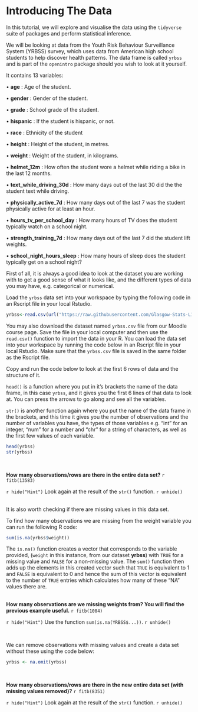 # Introducing The Data {-}

In this tutorial, we will explore and visualise the data using the `tidyverse` suite of packages and perform statistical inference.

We will be looking at data from the Youth Risk Behaviour Surveillance System (YRBSS) survey, which uses data from American high school students to help discover health patterns. The data frame is called `yrbss` and is part of the `openintro` package should you wish to look at it yourself.

It contains 13 variables:

• **age** : Age of the student.	

• **gender** : Gender of the student.	 

• **grade** : School grade of the student.

• **hispanic** : If the student is hispanic, or not.	

• **race** : Ethnicity of the student 

• **height** : Height of the student, in metres.	 

• **weight** : Weight of the student, in kilograms.	

• **helmet_12m** : How often the student wore a helmet while riding a bike in the last 12 months.	

• **text_while_driving_30d** : How many days out of the last 30 did the the student text while driving.

• **physically_active_7d** : How many days out of the last 7 was the student physically active for at least an hour. 

• **hours_tv_per_school_day** : How many hours of TV does the student typically watch on a school night. 

• **strength_training_7d** : How many days out of the last 7 did the student lift weights.

• **school_night_hours_sleep** : How many hours of sleep does the student typically get on a school night?

First of all, it is always a good idea to look at the dataset you are working with to get a good sense of what it looks like, and the different types of data you may have, e.g. categorical or numerical.

Load the `yrbss` data set into your workspace by typing the following code in an Rscript file in your local Rstudio.

```r
yrbss<-read.csv(url("https://raw.githubusercontent.com/Glasgow-Stats-L1-L2/S1Z_Lab1/main/yrbss.csv"))
```

You may also download the dataset named `yrbss.csv` file from our Moodle course page. Save the file in your local computer and then use the `read.csv()` function to import the data in your R. You can load the data set into your workspace by running the code below in an Rscript file in your local Rstudio. Make sure that the `yrbss.csv` file is saved in the same folder as the Rscript file. 

Copy and run the code below to look at the first 6 rows of data and the structure of it.

`head()` is a function where you put in it's brackets the name of the data frame, in this case `yrbss`, and it gives you the first 6 lines of that data to look at. You can press the arrows to go along and see all the variables.

`str()` is another function again where you put the name of the data frame in the brackets, and this time it gives you the number of observations and the number of variables you have, the types of those variables e.g. "int" for an integer, "num" for a number and "chr" for a string of characters, as well as the first few values of each variable.

```r
head(yrbss)
str(yrbss)
```

<br>

**How many observations/rows are there in the entire data set?**
`r fitb(13583)`

`r hide("Hint")`
Look again at the result of the `str()` function.
`r unhide()`

<br>
It is also worth checking if there are missing values in this data set.

To find how many observations we are missing from the weight variable you can run the following R code:

```r
sum(is.na(yrbss$weight))
```

The `is.na()` function creates a vector that corresponds to the variable provided, (`weight` in this instance, from our dataset **yrbss**) with `TRUE` for a missing value and `FALSE` for a non-missing value. The `sum()` function then adds up the elements in this created vector such that `TRUE` is equivalent to 1 and `FALSE` is equivalent to 0 and hence the sum of this vector is equivalent to the number of `TRUE` entries which calculates how many of these "NA" values there are.

<br>
**How many observations are we missing weights from? You will find the previous example useful.**
`r fitb(1004)`

`r hide("Hint")`
Use the function `sum(is.na(YRBSS$...))`.
`r unhide()`

<br>

We can remove observations with missing values and create a data set without these using the code below:

```r
yrbss <- na.omit(yrbss)
```
<br>


**How many observations/rows are there in the new entire data set (with missing values removed)?**
`r fitb(8351)`

`r hide("Hint")`
Look again at the result of the `str()` function.
`r unhide()`
